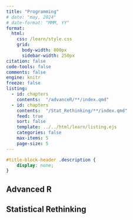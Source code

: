 ```yaml
---
title: "Programming"
# date: "may, 2024"
# date-format: "MMM, YY"
format:
  html:
    css: /learn/style.css
    grid:
      body-width: 800px
      sidebar-width: 250px
citation: false
code-tools: false
comments: false
engine: knitr
freeze: false
listing:
  - id: chapters
    contents:  "/advanceR/**/index.qmd"
  - id: chapters
    contents:  "/Stat_Rethinking/**/index.qmd"
    feed: true
    sort: false
    template: ../../html/learn/listing.ejs
    categories: false
    max-items: 5
    page-size: 5
---
```


```css
#title-block-header .description {
    display: none;
}
```

## Advanced R

::: {#chapters}
:::

## Statistical Rethinking

:::{#chapters}
:::